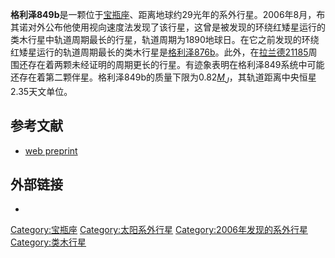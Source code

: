 {{Infobox Planet
| bgcolour = #A0B0FF
| image =
| caption =
| name = 格利泽849b
| parent star = yes
| star = [[葛利斯849|葛利斯849]]
| planet = 
| constell = 宝瓶座
| distance = 28.618 ± 0.7光年
| RA = {{RA|22|9|40.3460}}
| DEC = {{DEC|–4|38|26.624}}
| class = M3.5V
| discovery = yes
| discovery_ref = 
| discoverer = 布其诺等人
| discovered = 2006年8月
| discovery_method = 视向速度法
| semimajor = 2.35天文单位
| periastron = 2.20
| apastron = 2.50
| eccentricity = 0.06 ± 0.09
| period = 1890 ± 130地球日
| period_year = 5.17
| period_megasecond = 163
| ang_dist = 267.039
| arg_peri = 351 ± 60°
| t_peri = 2411462 ± 550儒略日
| semi-amp = 22 ± 4m/s
| physical_characteristics = yes
| mean_radius = ~0.974[[木星|''R''<sub>''J''</sub>]]
| density = ~1177千克/立方米
| surface_grav = ~22.4m/s<sup>2</sup>
| mass = 
| minimum_mass = 0.82[[木星质量|''M''<sub>''J''</sub>]]
| single_temperature = ~72K
| magnitude =
}}

'''格利泽849b'''是一颗位于[[宝瓶座|宝瓶座]]、距离地球约29光年的系外行星。2006年8月，布其诺对外公布他使用视向速度法发现了该行星，这曾是被发现的环绕红矮星运行的类木行星中轨道周期最长的行星，轨道周期为1890地球日。在它之前发现的环绕红矮星运行的轨道周期最长的类木行星是[[格利泽876b|格利泽876b]]。此外，在[[拉兰德21185|拉兰德21185]]周围还存在着两颗未经证明的周期更长的行星。有迹象表明在格利泽849系统中可能还存在着第二颗伴星。格利泽849b的质量下限为0.82[[木星质量|''M''<sub>''J''</sub>]]，其轨道距离中央恒星2.35天文单位。

==参考文献==
* {{cite journal | url=http://www.journals.uchicago.edu/doi/abs/10.1086/510500 | author=Butler ''et al.'' | title=A Long-Period Jupiter-Mass Planet Orbiting the Nearby M Dwarf GJ 849 | journal=[[太平洋天文学会|太平洋天文学会]]学刊 | volume=118 | pages=1685–1689 | year=2006 | doi=10.1086/510500 | access-date=2009-06-16 | archive-date=2010-12-03 | archive-url=https://web.archive.org/web/20101203081005/http://www.journals.uchicago.edu/doi/abs/10.1086/510500 | dead-url=no }}[http://arxiv.org/abs/astro-ph/0610179 web preprint] {{Wayback|url=http://arxiv.org/abs/astro-ph/0610179 |date=20200414125352 }}

==外部链接==

* {{cite web | url=http://media4.obspm.fr/exoplanets/base/etoile.php?nom=Gj+849 | title=Gj 849 | work=Exoplanets | access-date=2009-06-16 | archive-url=https://web.archive.org/web/20091125030626/http://media4.obspm.fr/exoplanets/base/etoile.php?nom=Gj+849 | archive-date=2009-11-25 | dead-url=yes }}
{{Sky|22|09|40.3460|-|4|38|26.624|8774}}
[[Category:宝瓶座|Category:宝瓶座]]
[[Category:太阳系外行星|Category:太阳系外行星]]
[[Category:2006年发现的系外行星|Category:2006年发现的系外行星]]
[[Category:类木行星|Category:类木行星]]
{{系外行星小作品}}